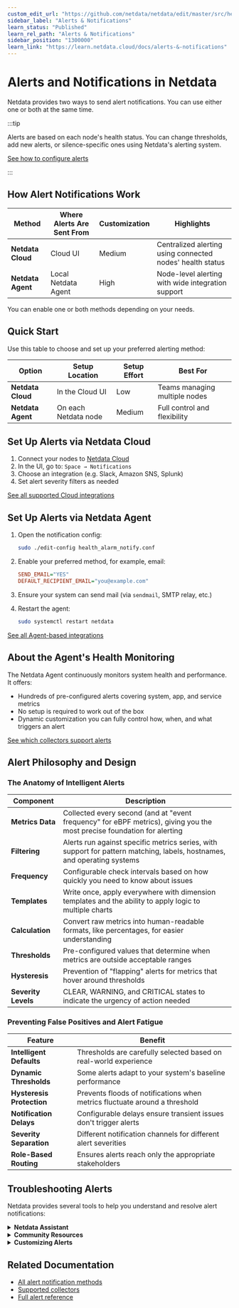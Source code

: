 ```yaml
---
custom_edit_url: "https://github.com/netdata/netdata/edit/master/src/health/README.md"
sidebar_label: "Alerts & Notifications"
learn_status: "Published"
learn_rel_path: "Alerts & Notifications"
sidebar_position: "1300000"
learn_link: "https://learn.netdata.cloud/docs/alerts-&-notifications"
---
```


# Alerts and Notifications in Netdata

Netdata provides two ways to send alert notifications. You can use either one or both at the same time.

:::tip

Alerts are based on each node's health status. You can change thresholds, add new alerts, or silence-specific ones using Netdata's alerting system.

[See how to configure alerts](/docs/alerts-&-notifications/alert-configuration-reference)

:::

## How Alert Notifications Work

| Method            | Where Alerts Are Sent From | Customization | Highlights                                                |
|-------------------|----------------------------|---------------|-----------------------------------------------------------|
| **Netdata Cloud** | Cloud UI                   | Medium        | Centralized alerting using connected nodes' health status |
| **Netdata Agent** | Local Netdata Agent        | High          | Node-level alerting with wide integration support         |

You can enable one or both methods depending on your needs.

## Quick Start

Use this table to choose and set up your preferred alerting method:

| Option            | Setup Location       | Setup Effort | Best For                      |
|-------------------|----------------------|--------------|-------------------------------|
| **Netdata Cloud** | In the Cloud UI      | Low          | Teams managing multiple nodes |
| **Netdata Agent** | On each Netdata node | Medium       | Full control and flexibility  |

## Set Up Alerts via Netdata Cloud

1. Connect your nodes to [Netdata Cloud](https://app.netdata.cloud/)
2. In the UI, go to: `Space → Notifications`
3. Choose an integration (e.g. Slack, Amazon SNS, Splunk)
4. Set alert severity filters as needed

[See all supported Cloud integrations](/docs/alerts-&-notifications/notifications/centralized-cloud-notifications)

## Set Up Alerts via Netdata Agent

1. Open the notification config:

   ```bash
   sudo ./edit-config health_alarm_notify.conf
   ```

2. Enable your preferred method, for example, email:

   ```ini
   SEND_EMAIL="YES"
   DEFAULT_RECIPIENT_EMAIL="you@example.com"
   ```

3. Ensure your system can send mail (via `sendmail`, SMTP relay, etc.)
4. Restart the agent:

   ```bash
   sudo systemctl restart netdata
   ```

[See all Agent-based integrations](/docs/alerts-&-notifications/notifications/agent-dispatched-notifications)

## About the Agent's Health Monitoring

The Netdata Agent continuously monitors system health and performance. It offers:

- Hundreds of pre-configured alerts covering system, app, and service metrics
- No setup is required to work out of the box
- Dynamic customization you can fully control how, when, and what triggers an alert

[See which collectors support alerts](/docs/collecting-metrics/monitor-anything)

## Alert Philosophy and Design

### The Anatomy of Intelligent Alerts

| Component           | Description                                                                                                             |
|---------------------|-------------------------------------------------------------------------------------------------------------------------|
| **Metrics Data**    | Collected every second (and at "event frequency" for eBPF metrics), giving you the most precise foundation for alerting |
| **Filtering**       | Alerts run against specific metrics series, with support for pattern matching, labels, hostnames, and operating systems |
| **Frequency**       | Configurable check intervals based on how quickly you need to know about issues                                         |
| **Templates**       | Write once, apply everywhere with dimension templates and the ability to apply logic to multiple charts                 |
| **Calculation**     | Convert raw metrics into human-readable formats, like percentages, for easier understanding                             |
| **Thresholds**      | Pre-configured values that determine when metrics are outside acceptable ranges                                         |
| **Hysteresis**      | Prevention of "flapping" alerts for metrics that hover around thresholds                                                |
| **Severity Levels** | CLEAR, WARNING, and CRITICAL states to indicate the urgency of action needed                                            |

### Preventing False Positives and Alert Fatigue

| Feature                   | Benefit                                                                    |
|---------------------------|----------------------------------------------------------------------------|
| **Intelligent Defaults**  | Thresholds are carefully selected based on real-world experience           |
| **Dynamic Thresholds**    | Some alerts adapt to your system's baseline performance                    |
| **Hysteresis Protection** | Prevents floods of notifications when metrics fluctuate around a threshold |
| **Notification Delays**   | Configurable delays ensure transient issues don't trigger alerts           |
| **Severity Separation**   | Different notification channels for different alert severities             |
| **Role-Based Routing**    | Ensures alerts reach only the appropriate stakeholders                     |

## Troubleshooting Alerts

Netdata provides several tools to help you understand and resolve alert notifications:

<details>
<summary><strong>Netdata Assistant</strong></summary><br/>

The [Netdata Assistant](https://learn.netdata.cloud/docs/machine-learning-and-anomaly-detection/ai-powered-troubleshooting-assistant) is an AI-powered feature that guides you through troubleshooting alerts. When an alert triggers, you can:

1. Click on the alert in your Netdata Cloud dashboard
2. Press the Assistant button to open a floating window
3. Receive customized information and troubleshooting tips specific to that alert

```mermaid
%%{init: {'theme': 'default', 'themeVariables': { 
  'primaryColor': '#2b2b2b', 
  'primaryTextColor': '#fff', 
  'primaryBorderColor': '#7C0000', 
  'lineColor': '#F8B229', 
  'secondaryColor': '#006100', 
  'tertiaryColor': '#333',
  'fontFamily': 'arial',
  'fontSize': '16px'
}}}%%
flowchart TD
    A[Alert Detected] -->|Analyze Context| B(Alert Assistant)
    style A fill:#f9f9f9,stroke:#444,color:#333,stroke-width:1px,rx:10,ry:10
    style B fill:#ffeb3b,stroke:#555,color:#333,stroke-width:1px,rx:10,ry:10
    
    B --> C[Explanation of Alert]
    B --> D[Possible Causes]
    B --> E[Troubleshooting Steps]
    B --> F[Documentation Links]
    
    style C fill:#4caf50,stroke:#333,color:#fff,stroke-width:1px,rx:10,ry:10
    style D fill:#f44336,stroke:#333,color:#fff,stroke-width:1px,rx:10,ry:10
    style E fill:#4caf50,stroke:#333,color:#fff,stroke-width:1px,rx:10,ry:10
    style F fill:#4caf50,stroke:#333,color:#fff,stroke-width:1px,rx:10,ry:10
```

The Assistant window follows you as you navigate through Netdata dashboards, making it easy to reference while investigating the issue.
</details>

<details>
<summary><strong>Community Resources</strong></summary><br/>

For more complex alert troubleshooting, Netdata maintains a dedicated [Alerts Troubleshooting space](https://community.netdata.cloud/c/alerts/28) in our community forum.

```mermaid
%%{init: {'theme': 'dark', 'themeVariables': { 'primaryColor': '#2b2b2b', 'primaryTextColor': '#fff', 'primaryBorderColor': '#7C0000', 'lineColor': '#F8B229', 'secondaryColor': '#006100', 'tertiaryColor': '#333'}}}%%
flowchart TD
    A((Community<br>Forum)) --- B[Ask Questions]
    A --- C[Share Solutions]
    A --- D[Suggest Improvements]
    A --- E[Learn from Others]
    A --- F[Find Alert Info]
    
    style A fill:#ffeb3b,stroke:#555,color:#333,stroke-width:1px,rx:20,ry:20
    style B fill:#4caf50,stroke:#333,color:#fff,stroke-width:1px,rx:10,ry:10
    style C fill:#4caf50,stroke:#333,color:#fff,stroke-width:1px,rx:10,ry:10
    style D fill:#4caf50,stroke:#333,color:#fff,stroke-width:1px,rx:10,ry:10
    style E fill:#4caf50,stroke:#333,color:#fff,stroke-width:1px,rx:10,ry:10
    style F fill:#f44336,stroke:#333,color:#fff,stroke-width:1px,rx:10,ry:10
```

You can also get help through our [GitHub repository](https://github.com/netdata/netdata) or [Discord channel](https://discord.gg/kUk3nCmbtx) if you prefer those platforms. After resolving an issue, consider sharing your experience in the forum to help other users.
</details>

<details>
<summary><strong>Customizing Alerts</strong></summary><br/>

You can tune alerts to match your environment by adjusting thresholds, writing custom alert conditions, silencing alerts temporarily or permanently, and using statistical functions for smarter alerting.

[Customize alerts](/docs/alerts-&-notifications/alert-configuration-reference)
[Silence or disable alerts](/docs/alerts-&-notifications/alert-configuration-reference#disable-or-silence-alerts)
</details>

## Related Documentation

- [All alert notification methods](/docs/alerts-&-notifications/notifications)
- [Supported collectors](/docs/collecting-metrics/monitor-anything)
- [Full alert reference](/docs/alerts-&-notifications/alert-configuration-reference)
